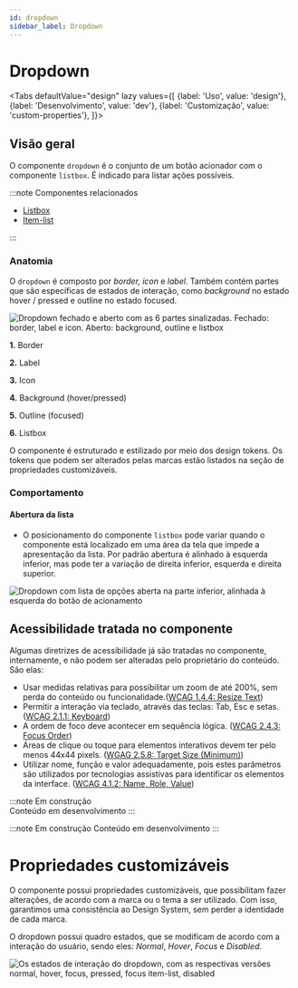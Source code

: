 ```yaml
---
id: dropdown
sidebar_label: Dropdown
---
```




# Dropdown

<Tabs
  defaultValue="design"
  lazy
  values={[
    {label: 'Uso', value: 'design'},
    {label: 'Desenvolvimento', value: 'dev'},
    {label: 'Customização', value: 'custom-properties'},
  ]}>

  <TabItem value="design">


## Visão geral

O componente `dropdown` é o conjunto de um botão acionador com o componente `listbox`. É indicado para listar ações possíveis.

:::note Componentes relacionados

- [Listbox](/docs/components/listbox)
- [Item-list](/docs/components/item-list)

:::

### Anatomia

O `dropdown` é composto por *border, icon* e *label*. Também contém partes que são específicas de estados de interação, como *background* no estado hover / pressed e outline no estado focused.

<img
  src={dropdown_anatomy}
  alt="Dropdown fechado e aberto com as 6 partes sinalizadas. Fechado: border, label e icon. Aberto: background, outline e listbox"
/>

**1.** Border

**2.** Label

**3.** Icon

**4.** Background (hover/pressed)

**5.** Outline (focused) 

**6.** Listbox

O componente é estruturado e estilizado por meio dos design tokens. Os tokens que podem ser alterados pelas marcas estão listados na seção de propriedades customizáveis.


### Comportamento

#### Abertura da lista

- O posicionamento do componente `listbox` pode variar quando o componente está localizado em uma área da tela que impede a apresentação da lista.
Por padrão abertura é alinhado à esquerda inferior, mas pode ter a variação de direita inferior, esquerda e direita superior.

<img
  src={dropdown_open}
  alt="Dropdown com lista de opções aberta na parte inferior, alinhada à esquerda do botão de acionamento"
/>

## Acessibilidade tratada no componente

Algumas diretrizes de acessibilidade já são tratadas no componente, internamente, e não podem ser alteradas pelo proprietário do conteúdo. São elas:

- Usar medidas relativas para possibilitar um zoom de até 200%, sem perda do conteúdo ou funcionalidade.([WCAG 1.4.4: Resize Text](https://www.w3.org/WAI/WCAG21/Understanding/resize-text))
- Permitir a interação via teclado, através das teclas: Tab, Esc e setas. ([WCAG 2.1.1: Keyboard](https://www.w3.org/WAI/WCAG21/Understanding/keyboard))
- A ordem de foco deve acontecer em sequência lógica. ([WCAG 2.4.3: Focus Order](https://www.w3.org/WAI/WCAG21/Understanding/focus-order))
- Áreas de clique ou toque para elementos interativos devem ter pelo menos 44x44 pixels. ([WGAG 2.5.8: Target Size (Minimum)](https://www.w3.org/WAI/WCAG22/Understanding/target-size-minimum))
- Utilizar nome, função e valor adequadamente, pois estes parâmetros são utilizados por tecnologias assistivas para identificar os elementos da interface. ([WCAG 4.1.2: Name, Role, Value](https://www.w3.org/WAI/WCAG21/Understanding/name-role-value))


</TabItem>

 <TabItem value="dev">

:::note Em construção  
Conteúdo em desenvolvimento
:::

</TabItem>


 <TabItem value="custom-properties">

:::note Em construção 
Conteúdo em desenvolvimento
:::

# Propriedades customizáveis

O componente possui propriedades customizáveis, que possibilitam fazer alterações, de acordo com a marca ou o tema a ser utilizado. Com isso, garantimos uma consistência ao Design System, sem perder a identidade de cada marca. 

O dropdown possui quadro estados, que se modificam de acordo com a interação do usuário, sendo eles: *Normal*, *Hover*, *Focus* e *Disabled*.

<img
  src={dropdown_states}
  alt="Os estados de interação do dropdown, com as respectivas versões normal, hover, focus, pressed, focus item-list, disabled"
/>

</TabItem>

</Tabs>